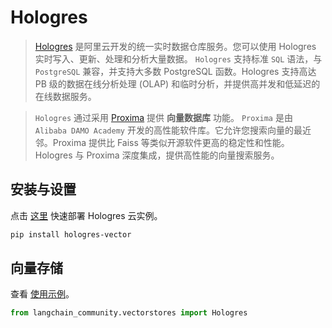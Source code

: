 # Hologres

>[Hologres](https://www.alibabacloud.com/help/en/hologres/latest/introduction) 是阿里云开发的统一实时数据仓库服务。您可以使用 Hologres 实时写入、更新、处理和分析大量数据。
>`Hologres` 支持标准 `SQL` 语法，与 `PostgreSQL` 兼容，并支持大多数 PostgreSQL 函数。Hologres 支持高达 PB 级的数据在线分析处理 (OLAP) 和临时分析，并提供高并发和低延迟的在线数据服务。

>`Hologres` 通过采用 [Proxima](https://www.alibabacloud.com/help/en/hologres/latest/vector-processing) 提供 **向量数据库** 功能。
>`Proxima` 是由 `Alibaba DAMO Academy` 开发的高性能软件库。它允许您搜索向量的最近邻。Proxima 提供比 Faiss 等类似开源软件更高的稳定性和性能。Hologres 与 Proxima 深度集成，提供高性能的向量搜索服务。

## 安装与设置

点击 [这里](https://www.alibabacloud.com/zh/product/hologres) 快速部署 Hologres 云实例。

```bash
pip install hologres-vector
```

## 向量存储

查看 [使用示例](/docs/integrations/vectorstores/hologres)。

```python
from langchain_community.vectorstores import Hologres
```